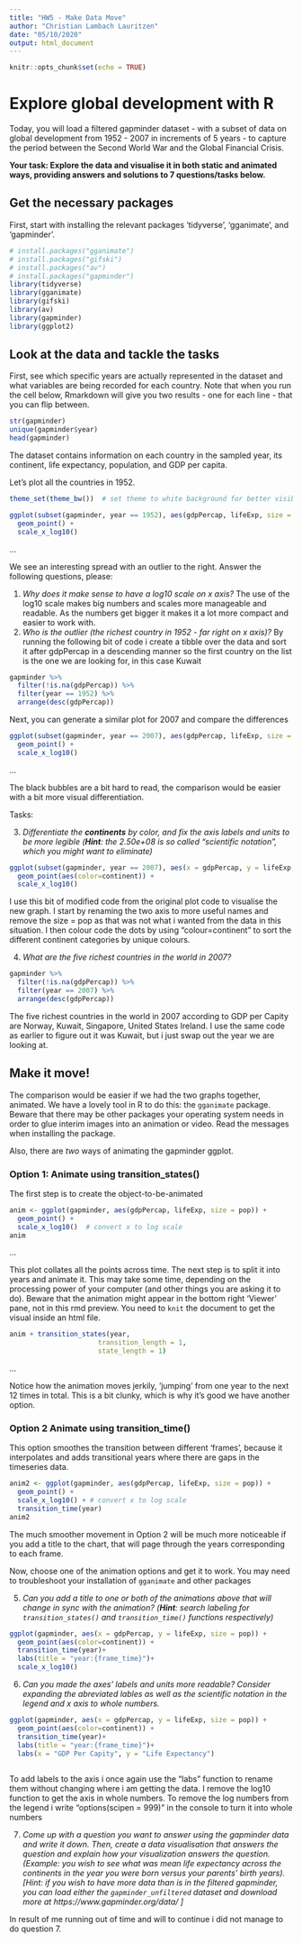 ---
title: "HW5 - Make Data Move"
author: "Christian Lambach Lauritzen"
date: "05/10/2020"
output: html_document
---

```{r setup, include=FALSE}
knitr::opts_chunk$set(echo = TRUE)
```

#  Explore global development with R
Today, you will load a filtered gapminder dataset -  with a subset of data on global development from 1952 - 2007 in increments of 5 years - to capture the period between the Second World War and the Global Financial Crisis. 

**Your task: Explore the data and visualise it in both static and animated ways, providing answers and solutions to 7 questions/tasks below.**

## Get the necessary packages
First, start with installing the relevant packages 'tidyverse', 'gganimate', and 'gapminder'.

```{r libraries, echo = FALSE}
# install.packages("gganimate")
# install.packages("gifski")
# install.packages("av")
# install.packages("gapminder")
library(tidyverse)
library(gganimate)
library(gifski)
library(av)
library(gapminder)
library(ggplot2)
```

## Look at the data and tackle the tasks
First, see which specific years are actually represented in the dataset and what variables are being recorded for each country. Note that when you run the cell below, Rmarkdown will give you two results - one for each line - that you can flip between.
```{r}
str(gapminder)
unique(gapminder$year)
head(gapminder)
```

The dataset contains information on each country in the sampled year, its continent, life expectancy, population, and GDP per capita.

Let's plot all the countries in 1952.
```{r 1957}
theme_set(theme_bw())  # set theme to white background for better visibility

ggplot(subset(gapminder, year == 1952), aes(gdpPercap, lifeExp, size = pop)) +
  geom_point() +
  scale_x_log10() 
```

...

We see an interesting spread with an outlier to the right. Answer the following questions, please:


1. *Why does it make sense to have a log10 scale on x axis?*
The use of the log10 scale makes big numbers and scales more manageable and readable. As the numbers get bigger it makes it a lot more compact and easier to work with.
2. *Who is the outlier (the richest country in 1952 - far right on x axis)?* 
By running the following bit of code i create a tibble over the data and sort it after gdpPercap in a descending manner so the first country on the list is the one we are looking for, in this case Kuwait
```{r}
gapminder %>% 
  filter(!is.na(gdpPercap)) %>% 
  filter(year == 1952) %>% 
  arrange(desc(gdpPercap))
```


Next, you can generate a similar plot for 2007 and compare the differences
```{r 2007}
ggplot(subset(gapminder, year == 2007), aes(gdpPercap, lifeExp, size = pop)) +
  geom_point() +
  scale_x_log10() 
```

...

The black bubbles are a bit hard to read, the comparison would be easier with a bit more visual differentiation.

Tasks:

3. *Differentiate the **continents** by color, and fix the axis labels and units to be more legible (**Hint**: the 2.50e+08 is so called "scientific notation", which you might want to eliminate)*
```{r}
ggplot(subset(gapminder, year == 2007), aes(x = gdpPercap, y = lifeExp, size = pop)) +
  geom_point(aes(color=continent)) +
  scale_x_log10()
```
I use this bit of modified code from the original plot code to visualise the new graph. I start by renaming the two axis to more useful names and remove the size = pop as that was not what i wanted from the data in this situation. I then colour code the dots by using "colour=continent" to sort the different continent categories by unique colours. 


4. *What are the five richest countries in the world in 2007?*
```{r}
gapminder %>% 
  filter(!is.na(gdpPercap)) %>% 
  filter(year == 2007) %>% 
  arrange(desc(gdpPercap))
```
The five richest countries in the world in 2007 according to GDP per Capity are Norway, Kuwait, Singapore, United States Ireland.
I use the same code as earlier to figure out it was Kuwait, but i just swap out the year we are looking at. 



##  Make it move!

The comparison would be easier if we had the two graphs together, animated. We have a lovely tool in R to do this: the `gganimate` package. Beware that there may be other packages your operating system needs in order to glue interim images into an animation or video. Read the messages when installing the package.

Also, there are *two* ways of animating the gapminder ggplot.

### Option 1: Animate using transition_states() 

The first step is to create the object-to-be-animated
```{r anim1 start}
anim <- ggplot(gapminder, aes(gdpPercap, lifeExp, size = pop)) +
  geom_point() +
  scale_x_log10()  # convert x to log scale
anim
```

...

This plot collates all the points across time. The next step is to split it into years and animate it. This may take some time, depending on the processing power of your computer (and other things you are asking it to do). Beware that the animation might appear in the bottom right 'Viewer' pane, not in this rmd preview. You need to `knit` the document to get the visual inside an html file.

```{r anim1}
anim + transition_states(year, 
                      transition_length = 1,
                      state_length = 1)

```
...

Notice how the animation moves jerkily, 'jumping' from one year to the next 12 times in total. This is a bit clunky, which is why it's good we have another option. 


### Option 2 Animate using transition_time()
This option smoothes the transition between different 'frames', because it interpolates and adds transitional years where there are gaps in the timeseries data.

```{r anim2}
anim2 <- ggplot(gapminder, aes(gdpPercap, lifeExp, size = pop)) +
  geom_point() +
  scale_x_log10() + # convert x to log scale
  transition_time(year)
anim2
```

The much smoother movement in Option 2 will be much more noticeable if you add a title to the chart, that will page through the years corresponding to each frame.

Now, choose one of the animation options and get it to work. You may need to troubleshoot your installation of `gganimate` and other packages 


5. *Can you add a title to one or both of the animations above that will change* 
 *in sync with the animation?* *(**Hint**: search labeling for `transition_states()` and `transition_time()` functions respectively)*
```{r}
ggplot(gapminder, aes(x = gdpPercap, y = lifeExp, size = pop)) +
  geom_point(aes(color=continent)) +
  transition_time(year)+
  labs(title = "year:{frame_time}")+
  scale_x_log10()

```


6. *Can you made the axes' labels and units more readable? Consider expanding the abreviated lables as well as the scientific notation in the legend and x axis to whole numbers.*
```{r}
ggplot(gapminder, aes(x = gdpPercap, y = lifeExp, size = pop)) +
  geom_point(aes(color=continent)) +
  transition_time(year)+
  labs(title = "year:{frame_time}")+
  labs(x = "GDP Per Capity", y = "Life Expectancy")
  
```
To add labels to the axis i once again use the "labs" function to rename them without changing where i am getting the data. I remove the log10 function to get the axis in whole numbers. 
To remove the log numbers from the legend i write "options(scipen = 999)" in the console to turn it into whole numbers

7. *Come up with a question you want to answer using the gapminder data and write it down. Then, create a data visualisation that answers the question and explain how your visualization answers the question. (Example: you wish to see what was mean life expectancy across the continents in the year you were born versus your parents' birth years). [Hint: if you wish to have more data than is in the filtered gapminder, you can load either the `gapminder_unfiltered` dataset and download more at https://www.gapminder.org/data/ ]*

In result of me running out of time and will to continue i did not manage to do question 7. 

